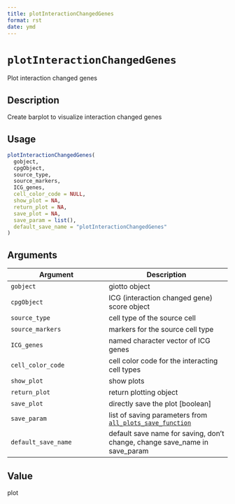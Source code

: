 ```yaml
--- 
title: plotInteractionChangedGenes 
format: rst 
date: ymd 
--- 
```

# `plotInteractionChangedGenes`

Plot interaction changed genes


## Description

Create barplot to visualize interaction changed genes


## Usage

```r
plotInteractionChangedGenes(
  gobject,
  cpgObject,
  source_type,
  source_markers,
  ICG_genes,
  cell_color_code = NULL,
  show_plot = NA,
  return_plot = NA,
  save_plot = NA,
  save_param = list(),
  default_save_name = "plotInteractionChangedGenes"
)
```


## Arguments

Argument      |Description
------------- |----------------
`gobject`     |     giotto object
`cpgObject`     |     ICG (interaction changed gene) score object
`source_type`     |     cell type of the source cell
`source_markers`     |     markers for the source cell type
`ICG_genes`     |     named character vector of ICG genes
`cell_color_code`     |     cell color code for the interacting cell types
`show_plot`     |     show plots
`return_plot`     |     return plotting object
`save_plot`     |     directly save the plot [boolean]
`save_param`     |     list of saving parameters from [`all_plots_save_function`](#allplotssavefunction)
`default_save_name`     |     default save name for saving, don't change, change save_name in save_param


## Value

plot


